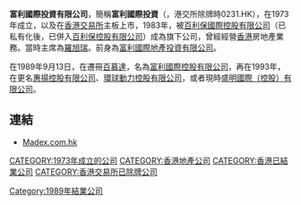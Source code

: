 '''富利國際投資有限公司'''，簡稱'''富利國際投資'''（'''{{lang-en|Richfield International Investments Limited}}'''，港交所除牌時0231.HK），在1973年成立，以及在[[香港交易所|香港交易所]]主板上市，1983年，被[[百利保國際控股有限公司|百利保國際控股有限公司]]（已私有化後，已併入[[百利保控股有限公司|百利保控股有限公司]]）成為旗下公司，曾經經營[[香港|香港]]房地產業務。當時主席為[[羅旭瑞|羅旭瑞]]。前身為[[富利國際地產投資有限公司|富利國際地產投資有限公司]]。

在1989年9月13日，在遷冊[[百慕達|百慕達]]，名為[[富利國際控股有限公司|富利國際控股有限公司]]，再在1993年，在更名[[惠揚控股有限公司|惠揚控股有限公司]]、[[環球動力控股有限公司|環球動力控股有限公司]]，或者現時[[盛明國際（控股）有限公司|盛明國際（控股）有限公司]]。

==連結==
*[http://www.madex.com.hk Madex.com.hk] {{Wayback|url=http://www.madex.com.hk/ |date=20201029215135 }}
[[CATEGORY:1973年成立的公司|CATEGORY:1973年成立的公司]]
[[Category:1989年結業公司|Category:1989年結業公司]]
[[CATEGORY:香港地產公司|CATEGORY:香港地產公司]]
[[CATEGORY:香港已結業公司|CATEGORY:香港已結業公司]]
[[CATEGORY:香港交易所已除牌公司|CATEGORY:香港交易所已除牌公司]]